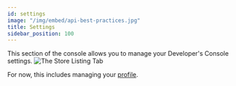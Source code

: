 ```yaml
---
id: settings
image: "/img/embed/api-best-practices.jpg"
title: Settings
sidebar_position: 100
---
```


This section of the console allows you to manage your Developer's Console settings.
![The Store Listing Tab](/assets/tools/developers-console/settings/index.jpg)

For now, this includes managing your [profile](settings/profile).